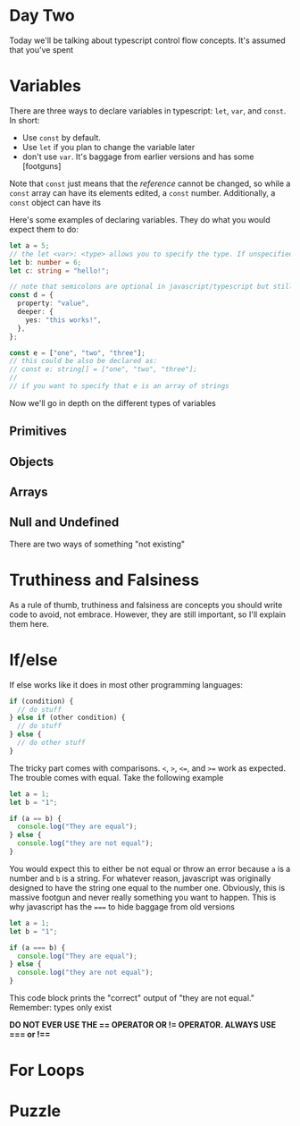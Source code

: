 
# Day Two
Today we'll be talking about typescript control flow concepts. It's assumed that you've spent 


# Variables
There are three ways to declare variables in typescript: `let`, `var`, and `const`. In short:
- Use `const` by default. 
- Use `let` if you plan to change the variable later
- don't use `var`. It's baggage from earlier versions and has some [footguns]

Note that `const` just means that the *reference* cannot be changed, so while a `const` array can have its elements edited, a `const` number. Additionally, a `const` object can have its

Here's some examples of declaring variables. They do what you would expect them to do:
```ts
let a = 5;
// the let <var>: <type> allows you to specify the type. If unspecified, typescript will just infer
let b: number = 6;
let c: string = "hello!";

// note that semicolons are optional in javascript/typescript but stillr ecommended
const d = {
  property: "value",
  deeper: {
    yes: "this works!",
  },
};

const e = ["one", "two", "three"];
// this could be also be declared as:
// const e: string[] = ["one", "two", "three"];
// 
// if you want to specify that e is an array of strings

```

Now we'll go in depth on the different types of variables

## Primitives

## Objects

## Arrays

## Null and Undefined
There are two ways of something "not existing"

# Truthiness and Falsiness
As a rule of thumb, truthiness and falsiness are concepts you should write code to avoid, not embrace. However, they are still important, so I'll explain them here.


# If/else

If else works like it does in most other programming languages:
```ts
if (condition) {
  // do stuff
} else if (other condition) {
  // do stuff
} else {
  // do other stuff
}
```

The tricky part comes with comparisons. `<`, `>`, `<=`, and `>=` work as expected. The trouble comes with equal. Take the following example

```ts
let a = 1;
let b = "1";

if (a == b) {
  console.log("They are equal");
} else {
  console.log("they are not equal");
}
```

You would expect this to either be not equal or throw an error because `a` is a number and `b` is a string. For whatever reason, javascript was originally designed to have the string one equal to the number one. Obviously, this is massive footgun and never really something you want to happen. This is why javascript has the `===` to hide baggage from old versions

```ts
let a = 1;
let b = "1";

if (a === b) {
  console.log("They are equal");
} else {
  console.log("they are not equal");
}
```

This code block prints the "correct" output of "they are not equal." Remember: types only exist

**DO NOT EVER USE THE == OPERATOR OR != OPERATOR. ALWAYS USE === or !==**


# For Loops


# Puzzle
